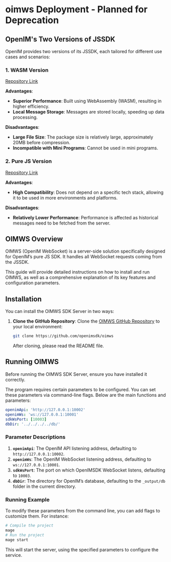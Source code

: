 # oimws Deployment - Planned for Deprecation

## OpenIM's Two Versions of JSSDK

OpenIM provides two versions of its JSSDK, each tailored for different use cases and scenarios:

### 1. WASM Version

[Repository Link](https://github.com/openimsdk/open-im-sdk-web-wasm)

**Advantages**:

- **Superior Performance**: Built using WebAssembly (WASM), resulting in higher efficiency.
- **Local Message Storage**: Messages are stored locally, speeding up data processing.

**Disadvantages**:

- **Large File Size**: The package size is relatively large, approximately 20MB before compression.
- **Incompatible with Mini Programs**: Cannot be used in mini programs.

### 2. Pure JS Version

[Repository Link](https://github.com/openimsdk/open-im-sdk-web)

**Advantages**:

- **High Compatibility**: Does not depend on a specific tech stack, allowing it to be used in more environments and platforms.

**Disadvantages**:

- **Relatively Lower Performance**: Performance is affected as historical messages need to be fetched from the server.

## OIMWS Overview

OIMWS (OpenIM WebSocket) is a server-side solution specifically designed for OpenIM’s pure JS SDK. It handles all WebSocket requests coming from the JSSDK.

This guide will provide detailed instructions on how to install and run OIMWS, as well as a comprehensive explanation of its key features and configuration parameters.

## Installation

You can install the OIMWS SDK Server in two ways:

1. **Clone the GitHub Repository**: Clone the [OIMWS GitHub Repository](https://github.com/openimsdk/oimws) to your local environment:

   ```bash
   git clone https://github.com/openimsdk/oimws
   ```

   After cloning, please read the README file.

## Running OIMWS

Before running the OIMWS SDK Server, ensure you have installed it correctly.

The program requires certain parameters to be configured. You can set these parameters via command-line flags. Below are the main functions and parameters:

```yaml
openimApi: 'http://127.0.0.1:10002'
openimWs: 'ws://127.0.0.1:10001'
sdkWsPort: [10003]
dbDir: '../../../../db/'
```

### Parameter Descriptions

1. **`openimApi`**: The OpenIM API listening address, defaulting to `http://127.0.0.1:10002`.
2. **`openimWs`**: The OpenIM WebSocket listening address, defaulting to `ws://127.0.0.1:10001`.
3. **`sdkWsPort`**: The port on which OpenIMSDK WebSocket listens, defaulting to `10003`.
4. **`dbDir`**: The directory for OpenIM’s database, defaulting to the `_output/db` folder in the current directory.

### Running Example

To modify these parameters from the command line, you can add flags to customize them. For instance:

```bash
# Compile the project
mage
# Run the project
mage start
```

This will start the server, using the specified parameters to configure the service.
